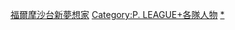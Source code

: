[[Category:福爾摩沙台新夢想家|]]
[[Category:P._LEAGUE+各隊人物|Category:P. LEAGUE+各隊人物]]
[[Category:東南亞職業籃球聯賽人物|*]]